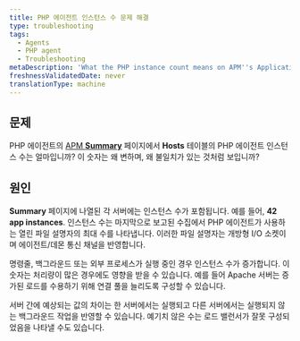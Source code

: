 ```yaml
---
title: PHP 에이전트 인스턴스 수 문제 해결
type: troubleshooting
tags:
  - Agents
  - PHP agent
  - Troubleshooting
metaDescription: 'What the PHP instance count means on APM''s Applications Summary page, and why it may seem different than expected.'
freshnessValidatedDate: never
translationType: machine
---
```


## 문제

PHP 에이전트의 [APM <DNT>**Summary**</DNT>](/docs/apm/applications-menu/monitoring/apm-overview-dashboard) 페이지에서 <DNT>**Hosts**</DNT> 테이블의 PHP 에이전트 인스턴스 수는 얼마입니까? 이 숫자는 왜 변하며, 왜 불일치가 있는 것처럼 보입니까?

## 원인

<DNT>**Summary**</DNT> 페이지에 나열된 각 서버에는 인스턴스 수가 포함됩니다. 예를 들어, <DNT>**42 app instances**</DNT>. 인스턴스 수는 마지막으로 보고된 수집에서 PHP 에이전트가 사용하는 열린 파일 설명자의 최대 수를 나타냅니다. 이러한 파일 설명자는 개방형 I/O 소켓이며 에이전트/데몬 통신 채널을 반영합니다.

명령줄, 백그라운드 또는 외부 프로세스가 실행 중인 경우 인스턴스 수가 증가합니다. 이 숫자는 처리량이 많은 경우에도 영향을 받을 수 있습니다. 예를 들어 Apache 서버는 증가된 로드를 수용하기 위해 연결 풀을 늘리도록 구성할 수 있습니다.

서버 간에 예상되는 값의 차이는 한 서버에서는 실행되고 다른 서버에서는 실행되지 않는 백그라운드 작업을 반영할 수 있습니다. 예기치 않은 수는 로드 밸런서가 잘못 구성되었음을 나타낼 수도 있습니다.
